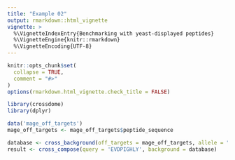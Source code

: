 ```yaml
---
title: "Example 02"
output: rmarkdown::html_vignette
vignette: >
  %\VignetteIndexEntry{Benchmarking with yeast-displayed peptides}
  %\VignetteEngine{knitr::rmarkdown}
  %\VignetteEncoding{UTF-8}
---
```


```r

knitr::opts_chunk$set(
  collapse = TRUE,
  comment = "#>"
)
options(rmarkdown.html_vignette.check_title = FALSE)
```

```r

library(crossdome)
library(dplyr)

data('mage_off_targets')
mage_off_targets <- mage_off_targets$peptide_sequence

```

```r

database <- cross_background(off_targets = mage_off_targets, allele = "HLA-A*01:01")
result <- cross_compose(query = 'EVDPIGHLY', background = database)

```
